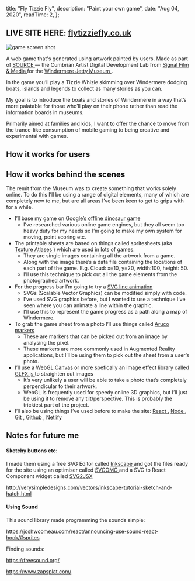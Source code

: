 
  title: "Fly Tizzie Fly",
  description: "Paint your own game",
  date: "Aug 04, 2020",
  readTime: 2,
};


## LIVE SITE HERE: [flytizziefly.co.uk](https://flytizziefly.co.uk/)

<Image
  src="/img/jennie-paint.jpg"
  alt="game screen shot"
  layout="responsive"
  width={965}
  height={569}
/>

A web game that's generated using artwork painted by users. Made as part of
[SOURCE <span></span>](https://signalfilmandmedia.com/source/)— the Cumbrian
Artist Digital Development Lab from
[Signal Film & Media <span></span>](https://signalfilmandmedia.com/)for the
[Windermere Jetty Museum <span></span>](https://lakelandarts.org.uk/windermere-jetty-museum/).

In the game you’ll play a Tizzie Whizie skimming over Windermere dodging boats,
islands and legends to collect as many stories as you can.

My goal is to introduce the boats and stories of Windermere in a way that’s more
palatable for those who’ll play on their phone rather than read the information
boards in museums.

Primarily aimed at families and kids, I want to offer the chance to move from
the trance-like consumption of mobile gaming to being creative and experimental
with games.

## How it works for users

## How it works behind the scenes

The remit from the Museum was to create something that works solely online. To
do this I’ll be using a range of digital elements, many of which are completely
new to me, but are all areas I’ve been keen to get to grips with for a while.

- I’ll base my game on
  [Google’s offline dinosaur game<span></span>](https://www.freecodecamp.org/news/how-to-play-the-no-internet-google-chrome-dinosaur-game-both-online-and-offline/)
  - I’ve researched various online game engines, but they all seem too heavy
    duty for my needs so I’m going to make my own system for moving, point
    scoring etc.
- The printable sheets are based on things called spritesheets (aka
  [Texture Atlases <span></span>](https://en.wikipedia.org/wiki/Texture_atlas))
  which are used in lots of games.
  - They are single images containing all the artwork from a game.
  - Along with the image there’s a data file containing the locations of each
    part of the game. E.g. Cloud: x=10, y=20, width:100, height: 50.
  - I’ll use this technique to pick out all the game elements from the
    photographed artwork.
- For the progress bar I’m going to try a
  [SVG line animation<span></span>](https://css-tricks.com/svg-line-animation-works/)
  - SVGs (Scalable Vector Graphics) can be modified simply with code.
  - I’ve used SVG graphics before, but I wanted to use a technique I’ve seen
    where you can animate a line within the graphic.
  - I’ll use this to represent the game progress as a path along a map of
    Windermere.
- To grab the game sheet from a photo I’ll use things called
  [Aruco markers<span></span>](https://docs.opencv.org/trunk/d5/dae/tutorial_aruco_detection.html)
  - These are markers that can be picked out from an image by analysing the
    pixel.
  - These markers are more commonly used in Augmented Reality applications, but
    I’ll be using them to pick out the sheet from a user’s photo.
- I’ll use a [WebGL Canvas <span></span>](https://webgl2fundamentals.org/)or
  more spefically an image effect library called
  [GLFX.js <span></span>](https://evanw.github.io/glfx.js/demo/#perspective)to
  straighten out images
  - It’s very unlikely a user will be able to take a photo that’s completely
    perpendicular to their artwork.
  - WebGL is frequently used for speedy online 3D graphics, but I’ll just be
    using it to remove any tilt/perspective. This is probably the trickiest part
    of the project.
- I’ll also be using things I’ve used before to make the site:
  [React <span></span>](https://reactjs.org/),
  [Node <span></span>](https://nodejs.org/),
  [Git <span></span>](https://git-scm.com/),
  [Github <span></span>](https://github.com/),
  [Netlify<span></span>](https://www.netlify.com/)

## Notes for future me

#### Sketchy buttons etc:

I made them using a free SVG Editor called
[Inkscape <span></span>](https://inkscape.org/)and got the files ready for the
site using an optimiser called
[SVGOMG <span></span>](https://jakearchibald.github.io/svgomg/)and a SVG to
React Component widget called [SVG2JSX<span></span>](https://svg2jsx.com/)

[http://verysimpledesigns.com/vectors/inkscape-tutorial-sketch-and-hatch.html<span></span>](http://verysimpledesigns.com/vectors/inkscape-tutorial-sketch-and-hatch.html)

#### Using Sound

This sound library made programming the sounds simple:

[https://joshwcomeau.com/react/announcing-use-sound-react-hook/#sprites<span></span>](https://joshwcomeau.com/react/announcing-use-sound-react-hook/#sprites)

Finding sounds:

[https://freesound.org/<span></span>](https://freesound.org/)

[https://www.zapsplat.com/<span></span>](https://www.zapsplat.com/)
